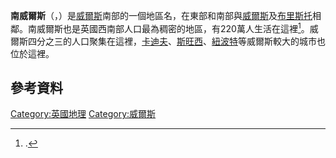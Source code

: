 {{expand|time=2015-07-17T06:21:53+00:00}}
{{refimprove|time=2015-07-17T06:21:53+00:00}}
{{NOT|新南威爾斯}}
'''南威爾斯'''（{{lang-en|South Wales}}，{{lang-cy|De Cymru}}）是[[威爾斯|威爾斯]]南部的一個地區名，在東部和南部與[[威爾斯|威爾斯]]及[[布里斯托|布里斯托]]相鄰。南威爾斯也是英國西南部人口最為稠密的地區，有220萬人生活在這裡<ref>{{Citation | publisher = The BBC | url = http://www.bbc.co.uk/wales/culture/sites/aboutwales/pages/people.shtml | place = UK | series = Wales | title = Culture | contribution = People | accessdate = 2015-01-11 | archive-date = 2020-08-07 | archive-url = https://web.archive.org/web/20200807113302/http://www.bbc.co.uk/wales/culture/sites/aboutwales/pages/people.shtml | dead-url = no }}.</ref>。威爾斯四分之三的人口聚集在這裡，[[卡迪夫|卡迪夫]]、[[斯旺西|斯旺西]]、[[紐波特|紐波特]]等威爾斯較大的城市也位於這裡。

==參考資料==
{{Reflist}}
{{Coord|51|41|N|3|23|W|type:adm2nd_region:GB|display=title}}
[[Category:英國地理|Category:英國地理]]
[[Category:威爾斯|Category:威爾斯]]